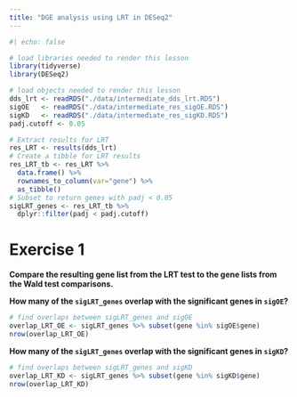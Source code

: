 ```yaml
---
title: "DGE analysis using LRT in DESeq2"
---
```


```r
#| echo: false

# load libraries needed to render this lesson
library(tidyverse)
library(DESeq2)

# load objects needed to render this lesson
dds_lrt <- readRDS("./data/intermediate_dds_lrt.RDS")
sigOE   <- readRDS("./data/intermediate_res_sigOE.RDS")
sigKD   <- readRDS("./data/intermediate_res_sigKD.RDS")
padj.cutoff <- 0.05

# Extract results for LRT
res_LRT <- results(dds_lrt)
# Create a tibble for LRT results
res_LRT_tb <- res_LRT %>%
  data.frame() %>%
  rownames_to_column(var="gene") %>% 
  as_tibble()
# Subset to return genes with padj < 0.05
sigLRT_genes <- res_LRT_tb %>% 
  dplyr::filter(padj < padj.cutoff)
```

# Exercise 1

**Compare the resulting gene list from the LRT test to the gene lists from the Wald test comparisons.**

**How many of the `sigLRT_genes` overlap with the significant genes in `sigOE`?**

```r
# find overlaps between sigLRT_genes and sigOE
overlap_LRT_OE <- sigLRT_genes %>% subset(gene %in% sigOE$gene)
nrow(overlap_LRT_OE)
```

**How many of the `sigLRT_genes` overlap with the significant genes in `sigKD`?**

```r
# find overlaps between sigLRT_genes and sigKD
overlap_LRT_KD <- sigLRT_genes %>% subset(gene %in% sigKD$gene)
nrow(overlap_LRT_KD)
```